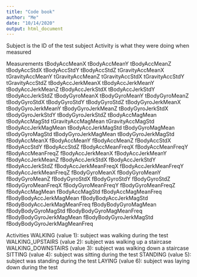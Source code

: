 ```yaml
---
title: "Code book"
author: "Me"
date: "10/14/2020"
output: html_document
---
```


Subject is the ID of the test subject
Activity is what they were doing when measured

Measurements
tBodyAccMeanX tBodyAccMeanY tBodyAccMeanZ tBodyAccStdX tBodyAccStdY tBodyAccStdZ tGravityAccMeanX tGravityAccMeanY tGravityAccMeanZ tGravityAccStdX tGravityAccStdY tGravityAccStdZ tBodyAccJerkMeanX tBodyAccJerkMeanY tBodyAccJerkMeanZ tBodyAccJerkStdX tBodyAccJerkStdY tBodyAccJerkStdZ tBodyGyroMeanX tBodyGyroMeanY tBodyGyroMeanZ tBodyGyroStdX tBodyGyroStdY tBodyGyroStdZ tBodyGyroJerkMeanX tBodyGyroJerkMeanY tBodyGyroJerkMeanZ tBodyGyroJerkStdX tBodyGyroJerkStdY tBodyGyroJerkStdZ tBodyAccMagMean tBodyAccMagStd tGravityAccMagMean tGravityAccMagStd tBodyAccJerkMagMean tBodyAccJerkMagStd tBodyGyroMagMean tBodyGyroMagStd tBodyGyroJerkMagMean tBodyGyroJerkMagStd fBodyAccMeanX fBodyAccMeanY fBodyAccMeanZ fBodyAccStdX fBodyAccStdY fBodyAccStdZ fBodyAccMeanFreqX fBodyAccMeanFreqY fBodyAccMeanFreqZ fBodyAccJerkMeanX fBodyAccJerkMeanY fBodyAccJerkMeanZ fBodyAccJerkStdX fBodyAccJerkStdY fBodyAccJerkStdZ fBodyAccJerkMeanFreqX fBodyAccJerkMeanFreqY fBodyAccJerkMeanFreqZ fBodyGyroMeanX fBodyGyroMeanY fBodyGyroMeanZ fBodyGyroStdX fBodyGyroStdY fBodyGyroStdZ fBodyGyroMeanFreqX fBodyGyroMeanFreqY fBodyGyroMeanFreqZ fBodyAccMagMean fBodyAccMagStd fBodyAccMagMeanFreq fBodyBodyAccJerkMagMean fBodyBodyAccJerkMagStd fBodyBodyAccJerkMagMeanFreq fBodyBodyGyroMagMean fBodyBodyGyroMagStd fBodyBodyGyroMagMeanFreq fBodyBodyGyroJerkMagMean fBodyBodyGyroJerkMagStd fBodyBodyGyroJerkMagMeanFreq

Activities
WALKING (value 1): subject was walking during the test
WALKING_UPSTAIRS (value 2): subject was walking up a staircase  WALKING_DOWNSTAIRS (value 3): subject was walking down a staircase
SITTING (value 4): subject was sitting during the test
STANDING (value 5): subject was standing during the test
LAYING (value 6): subject was laying down during the test